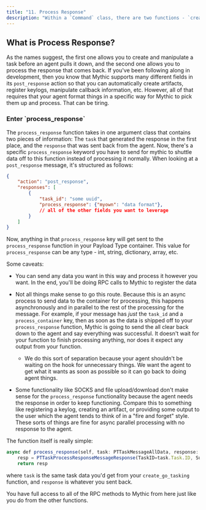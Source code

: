 ```yaml
---
title: "11. Process Response"
description: "Within a `Command` class, there are two functions - `create_go_tasking` and `process_response`."
---
```


## What is Process Response?

As the names suggest, the first one allows you to create and manipulate a task before an agent pulls it down, and the second one allows you to process the response that comes back. If you've been following along in development, then you know that Mythic supports many different fields in its `post_response` action so that you can automatically create artifacts, register keylogs, manipulate callback information, etc. However, all of that requires that your agent format things in a specific way for Mythic to pick them up and process. That can be tiring.

### Enter \`process\_response\`

The `process_response` function takes in one argument class that contains two pieces of information: The `task` that generated the response in the first place, and the `response` that was sent back from the agent. Now, there's a specific `process_response` keyword you have to send for mythic to shuttle data off to this function instead of processing it normally. When looking at a `post_response` message, it's structured as follows:

```json
{
    "action": "post_response",
    "responses": [
        {
            "task_id": "some uuid",
            "process_response": {"myown": "data format"},
            // all of the other fields you want to leverage
        }
    ]
}
```

Now, anything in that `process_response` key will get sent to the `process_response` function in your Payload Type container. This value for `process_response` can be any type - int, string, dictionary, array, etc.

Some caveats:

* You can send any data you want in this way and process it however you want. In the end, you'll be doing RPC calls to Mythic to register the data

* Not all things make sense to go this route. Because this is an async process to send data to the container for processing, this happens asynchronously and in parallel to the rest of the processing for the message. For example, if your message has *just* the `task_id` and a `process_container` key, then as soon as the data is shipped off to your `process_response` function, Mythic is going to send the all clear back down to the agent and say everything was successful. It doesn't wait for your function to finish processing anything, nor does it expect any output from your function.

  * We do this sort of separation because your agent shouldn't be waiting on the hook for unnecessary things. We want the agent to get what it wants as soon as possible so it can go back to doing agent things.

* Some functionality like SOCKS and file upload/download don't make sense for the `process_response` functionality because the agent needs the response in order to keep functioning. Compare this to something like registering a keylog, creating an artifact, or providing some output to the user which the agent tends to think of in a "fire and forget" style. These sorts of things are fine for async parallel processing with no response to the agent.

The function itself is really simple:

```js
async def process_response(self, task: PTTaskMessageAllData, response: any) -> PTTaskProcessResponseMessageResponse:
    resp = PTTaskProcessResponseMessageResponse(TaskID=task.Task.ID, Success=True)
    return resp
```

where `task` is the same task data you'd get from your `create_go_tasking` function, and `response` is whatever you sent back.

You have full access to all of the RPC methods to Mythic from here just like you do from the other functions.
